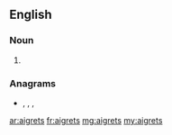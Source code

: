 ==English==

===Noun===
{{head|en|noun plural form}}

# {{plural of|aigret|lang=en}}

===Anagrams===
* {{l|en|gaiters}}, {{l|en|seagirt}}, {{l|en|stagier}}, {{l|en|triages}}

[[ar:aigrets]]
[[fr:aigrets]]
[[mg:aigrets]]
[[my:aigrets]]